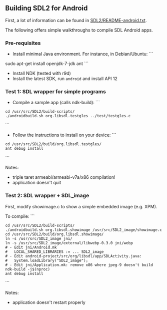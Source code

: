 == Building SDL2 for Android ==

First, a lot of information can be found in [https://hg.libsdl.org/SDL/file/tip/README-android.txt SDL2/README-android.txt].

The following offers simple walkthroughs to compile SDL Android apps.

=== Pre-requisites ===

* Install minimal Java environment. For instance, in Debian/Ubuntu: ```
sudo apt-get install openjdk-7-jdk ant
```
* Install NDK (tested with r9d)
* Install the latest SDK, run <code>android</code> and install API 12

=== Test 1: SDL wrapper for simple programs ===

* Compile a sample app (calls ndk-build): ```
 cd /usr/src/SDL2/build-scripts/
 ./androidbuild.sh org.libsdl.testgles ../test/testgles.c
```
* Follow the instructions to install on your device: ```
 cd /usr/src/SDL2/build/org.libsdl.testgles/
 ant debug install
```

Notes:
* triple taret armeabi/armeabi-v7a/x86 compilation!
* application doesn't quit


=== Test 2: SDL wrapper + SDL_image ===

First, modify showimage.c to show a simple embedded image (e.g. XPM).

To compile: ```
 cd /usr/src/SDL2/build-scripts/
 ./androidbuild.sh org.libsdl.showimage /usr/src/SDL2_image/showimage.c
 cd /usr/src/SDL2/build/org.libsdl.showimage/
 ln -s /usr/src/SDL2_image jni/
 ln -s /usr/src/SDL2_image/external/libwebp-0.3.0 jni/webp
 # - Edit jni/Android.mk
 #   LOCAL_SHARED_LIBRARIES := ... SDL2_image
 # - Edit android-project/src/org/libsdl/app/SDLActivity.java:
 #   System.loadLibrary("SDL2_image");
 # - Edit jni/Application.mk: remove x86 where jpeg-9 doesn't build
 ndk-build -j$(nproc)
 ant debug install
```

Notes:
* application doesn't restart properly
